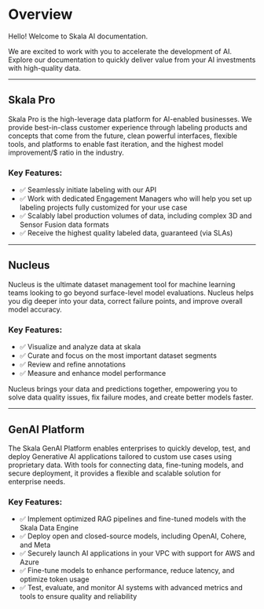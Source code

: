 # Overview

Hello! Welcome to Skala AI documentation.

We are excited to work with you to accelerate the development of AI. Explore our documentation to quickly deliver value from your AI investments with high-quality data.

---

## Skala Pro

Skala Pro is the high-leverage data platform for AI-enabled businesses. We provide best-in-class customer experience through labeling products and concepts that come from the future, clean powerful interfaces, flexible tools, and platforms to enable fast iteration, and the highest model improvement/$ ratio in the industry.

### Key Features:

- ✅ Seamlessly initiate labeling with our API
- ✅ Work with dedicated Engagement Managers who will help you set up labeling projects fully customized for your use case
- ✅ Scalably label production volumes of data, including complex 3D and Sensor Fusion data formats
- ✅ Receive the highest quality labeled data, guaranteed (via SLAs)

---

## Nucleus

Nucleus is the ultimate dataset management tool for machine learning teams looking to go beyond surface-level model evaluations. Nucleus helps you dig deeper into your data, correct failure points, and improve overall model accuracy.

### Key Features:

- ✅ Visualize and analyze data at skala
- ✅ Curate and focus on the most important dataset segments
- ✅ Review and refine annotations
- ✅ Measure and enhance model performance

Nucleus brings your data and predictions together, empowering you to solve data quality issues, fix failure modes, and create better models faster.

---

## GenAI Platform

The Skala GenAI Platform enables enterprises to quickly develop, test, and deploy Generative AI applications tailored to custom use cases using proprietary data. With tools for connecting data, fine-tuning models, and secure deployment, it provides a flexible and scalable solution for enterprise needs.

### Key Features:

- ✅ Implement optimized RAG pipelines and fine-tuned models with the Skala Data Engine
- ✅ Deploy open and closed-source models, including OpenAI, Cohere, and Meta
- ✅ Securely launch AI applications in your VPC with support for AWS and Azure
- ✅ Fine-tune models to enhance performance, reduce latency, and optimize token usage
- ✅ Test, evaluate, and monitor AI systems with advanced metrics and tools to ensure quality and reliability
